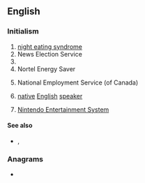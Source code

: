 {{also|nes|ness|Nes|Ness|nés|-ness|n'es|-nes}}
==English==

===Initialism===
{{rfc-header|Initialism}}
{{head|en|initialism}}

# [[night eating syndrome]]
# News Election Service
# {{w|National Election Studies}}
# Nortel Energy Saver
# {{lb|en|Canada}} National Employment Service (of Canada)
# {{lb|en|linguistics}} [[native]] [[English]] [[speaker]]
# {{lb|en|video games}} [[w:Nintendo Entertainment System|Nintendo Entertainment System]]

====See also====
* {{sense|video games}} {{l|en|SNES}}, {{l|en|Nintendo}}

===Anagrams===
* {{anagrams|en|a=ens|ESN|Ens.|SNe|Sen|Sen.|ens|sen}}
